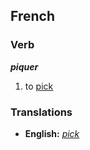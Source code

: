 == French ==
=== Verb ===
'''''piquer'''''
#to [[pick]]

===Translations===
*'''English:''' ''[[pick]]''
